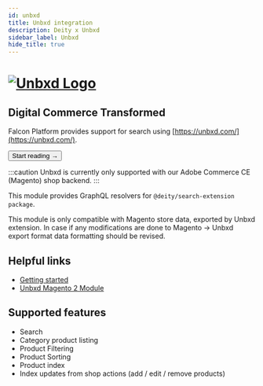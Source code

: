 ```yaml
---
id: unbxd
title: Unbxd integration
description: Deity x Unbxd
sidebar_label: Unbxd
hide_title: true
---
```



<h1>
  <a
    href="https://www.unbxd.com/"
    rel="noreferrer noopener"
    target="_blank"
    aria-label="visit the Unbxd site"
    className="invert"
  >
    <img src="/img/docs/platform/unbxd-logo.svg" alt="Unbxd Logo" className="height80 pb20" />
  </a>
</h1>

<h2>Digital Commerce Transformed</h2>

Falcon Platform provides support for search using [https://unbxd.com/](https://unbxd.com/).

<Button variant="contained" size="medium" href="/integrations/unbxd/getting-started">
  Start reading →
</Button>
<div className="mb60"></div>

:::caution
Unbxd is currently only supported with our Adobe Commerce CE (Magento) shop backend.
:::

This module provides GraphQL resolvers for `@deity/search-extension package`.

This module is only compatible with Magento store data, exported by Unbxd extension. In case if any modifications are done to Magento -> Unbxd export format data formatting should be revised.

## Helpful links

- [Getting started](/docs/integrations/unbxd/getting-started)
- [Unbxd Magento 2 Module](https://github.com/unbxd/Magento-2-Extension)

## Supported features

- Search
- Category product listing
- Product Filtering
- Product Sorting
- Product index
- Index updates from shop actions (add / edit / remove products)
